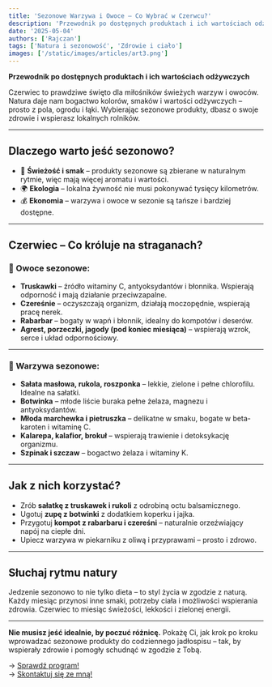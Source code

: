 ```yaml
---
title: 'Sezonowe Warzywa i Owoce – Co Wybrać w Czerwcu?'
description: 'Przewodnik po dostępnych produktach i ich wartościach odżywczych'
date: '2025-05-04'
authors: ['Rajczan']
tags: ['Natura i sezonowość', 'Zdrowie i ciało']
images: ['/static/images/articles/art3.png']
---
```


**Przewodnik po dostępnych produktach i ich wartościach odżywczych**

Czerwiec to prawdziwe święto dla miłośników świeżych warzyw i owoców. Natura daje nam bogactwo kolorów, smaków i wartości odżywczych – prosto z pola, ogrodu i łąki. Wybierając sezonowe produkty, dbasz o swoje zdrowie i wspierasz lokalnych rolników.

---

## Dlaczego warto jeść sezonowo?

- 🌿 **Świeżość i smak** – produkty sezonowe są zbierane w naturalnym rytmie, więc mają więcej aromatu i wartości.
- 🌍 **Ekologia** – lokalna żywność nie musi pokonywać tysięcy kilometrów.
- 💰 **Ekonomia** – warzywa i owoce w sezonie są tańsze i bardziej dostępne.

---

## Czerwiec – Co króluje na straganach?

### 🍓 Owoce sezonowe:

- **Truskawki** – źródło witaminy C, antyoksydantów i błonnika. Wspierają odporność i mają działanie przeciwzapalne.
- **Czereśnie** – oczyszczają organizm, działają moczopędnie, wspierają pracę nerek.
- **Rabarbar** – bogaty w wapń i błonnik, idealny do kompotów i deserów.
- **Agrest, porzeczki, jagody (pod koniec miesiąca)** – wspierają wzrok, serce i układ odpornościowy.

---

### 🥬 Warzywa sezonowe:

- **Sałata masłowa, rukola, roszponka** – lekkie, zielone i pełne chlorofilu. Idealne na sałatki.
- **Botwinka** – młode liście buraka pełne żelaza, magnezu i antyoksydantów.
- **Młoda marchewka i pietruszka** – delikatne w smaku, bogate w beta-karoten i witaminę C.
- **Kalarepa, kalafior, brokuł** – wspierają trawienie i detoksykację organizmu.
- **Szpinak i szczaw** – bogactwo żelaza i witaminy K.

---

## Jak z nich korzystać?

- Zrób **sałatkę z truskawek i rukoli** z odrobiną octu balsamicznego.
- Ugotuj **zupę z botwinki** z dodatkiem koperku i jajka.
- Przygotuj **kompot z rabarbaru i czereśni** – naturalnie orzeźwiający napój na ciepłe dni.
- Upiecz warzywa w piekarniku z oliwą i przyprawami – prosto i zdrowo.

---

## Słuchaj rytmu natury

Jedzenie sezonowo to nie tylko dieta – to styl życia w zgodzie z naturą. Każdy miesiąc przynosi inne smaki, potrzeby ciała i możliwości wspierania zdrowia. Czerwiec to miesiąc świeżości, lekkości i zielonej energii.

---

**Nie musisz jeść idealnie, by poczuć różnicę.**
Pokażę Ci, jak krok po kroku wprowadzać sezonowe produkty do codziennego jadłospisu – tak, by wspierały zdrowie i pomogły schudnąć w zgodzie z Tobą.

→ [Sprawdź program!](/projects)<br />
→ [Skontaktuj się ze mną!](/about)
